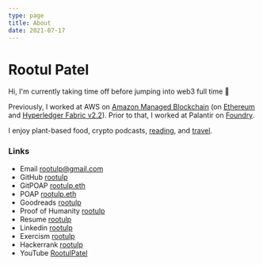```yaml
---
type: page
title: About
date: 2021-07-17
---
```



# Rootul Patel

Hi, I'm currently taking time off before jumping into web3 full time 🙌

Previously, I worked at AWS on [Amazon Managed Blockchain](https://aws.amazon.com/managed-blockchain/) (on [Ethereum](https://aws.amazon.com/about-aws/whats-new/2021/03/announcing-general-availability-of-ethereum-on-amazon-managed-blockchain/) and [Hyperledger Fabric v2.2](https://aws.amazon.com/about-aws/whats-new/2022/01/amazon-managed-blockchain-hyperledger-fabric-2-2/)).
Prior to that, I worked at Palantir on [Foundry](https://www.palantir.com/palantir-foundry/).

I enjoy plant-based food, crypto podcasts, [reading](https://www.goodreads.com/user/show/62871533-rootul-patel), and [travel](https://bit.ly/rootulp-map).

### Links
- Email rootulp@gmail.com
- GitHub [rootulp](https://github.com/rootulp)
- GitPOAP [rootulp.eth](https://www.gitpoap.io/p/rootulp.eth)
- POAP [rootulp.eth](https://app.poap.xyz/scan/rootulp.eth)
- Goodreads [rootulp](https://www.goodreads.com/rootulp)
- Proof of Humanity [rootulp](https://app.proofofhumanity.id/profile/0xaca4ab44dcd2ec6982bb5238bf1daf268c159699)
- Resume [rootulp](https://standardresume.co/rootulp)
- Linkedin [rootulp](https://www.linkedin.com/in/rootulp/)
- Exercism [rootulp](https://exercism.io/profiles/rootulp)
- Hackerrank [rootulp](https://hackerrank.com/rootulp)
- YouTube [RootulPatel](https://www.youtube.com/c/RootulPatel)
